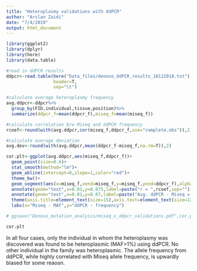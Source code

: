 ```yaml
---
title: "Heteroplasmy validations with ddPCR"
author: "Arslan Zaidi"
date: "7/4/2019"
output: html_document
---
```


```r

library(ggplot2)
library(dplyr)
library(here)
library(data.table)

```


```r
#read in ddPCR results
ddpcr<-read.table(here("Data_files/denovo_ddPCR_results_10122018.txt"),
                  header=T,
                  sep="\t")

#calculate average heteroplasmy frequency
avg.ddpcr<-ddpcr%>%
  group_by(FID,individual,tissue,position)%>%
  summarize(ddpcr_f=mean(ddpcr_f),miseq_f=mean(miseq_f))

#calculate correlation b/w Miseq and ddPCR frequency
rcoef<-round(with(avg.ddpcr,cor(miseq_f,ddpcr_f,use="complete.obs")),2)

#calculate average deviation
avg.dev<-round(with(avg.ddpcr,mean(ddpcr_f-miseq_f,na.rm=T)),2)

cor.plt<-ggplot(avg.ddpcr,aes(miseq_f,ddpcr_f))+
  geom_point(size=0.6)+
  stat_smooth(method="lm")+
  geom_abline(intercept=0,slope=1,color="red")+
  theme_bw()+
  geom_segment(aes(x=miseq_f,xend=miseq_f,y=miseq_f,yend=ddpcr_f),alpha=0.6)+
  annotate(geom="text",x=0.01,y=0.075,label=paste("r = ",rcoef,sep=""),size=6)+
  annotate(geom="text",x=0.01,y=0.07,label=paste("Avg. ddPCR - Miseq = ",avg.dev,sep=""),size=6)+
  theme(axis.title=element_text(size=15),axis.text=element_text(size=12))+
  labs(x="Miseq - MAF",y="ddPCR - frequency")

# ggsave("Denovo_mutation_analysis/miseq_v_ddpcr_validations.pdf",cor.plt,height=7,width=7)

cor.plt

```


In all four cases, only the individual in whom the heteroplasmy was discovered was found to be heteroplasmic (MAF>1%) using ddPCR. No other individual in the family was heteroplasmic. The allele frequency from ddPCR, while highly correlated with Miseq allele frequency, is upwardly biased for some reaosn. 

